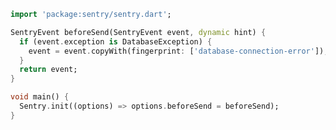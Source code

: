 ```dart
import 'package:sentry/sentry.dart';

SentryEvent beforeSend(SentryEvent event, dynamic hint) {
  if (event.exception is DatabaseException) {
    event = event.copyWith(fingerprint: ['database-connection-error']);
  }
  return event;
}

void main() {
  Sentry.init((options) => options.beforeSend = beforeSend);
}
```
